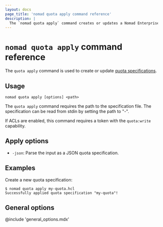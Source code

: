 ```yaml
---
layout: docs
page_title: 'nomad quota apply command reference'
description: |
  The `nomad quota apply` command creates or updates a Nomad Enterprise quota specification.
---
```


# `nomad quota apply` command reference

The `quota apply` command is used to create or update [quota specifications][].

<EnterpriseAlert product="nomad"/>

## Usage

```plaintext
nomad quota apply [options] <path>
```

The `quota apply` command requires the path to the specification file. The
specification can be read from stdin by setting the path to "-".

If ACLs are enabled, this command requires a token with the `quota:write`
capability.

## Apply options

- `-json`: Parse the input as a JSON quota specification.

## Examples

Create a new quota specification:

```shell-session
$ nomad quota apply my-quota.hcl
Successfully applied quota specification "my-quota"!
```

## General options

@include 'general_options.mdx'

[quota specifications]: /nomad/docs/other-specifications/quota
